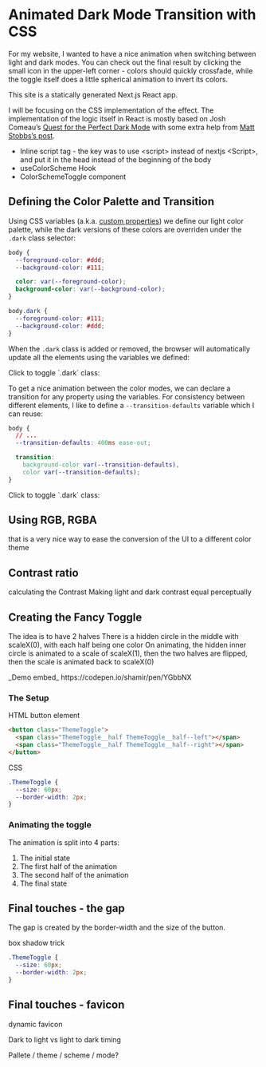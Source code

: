 
# Animated Dark Mode Transition with CSS

For my website, I wanted to have a nice animation when switching between light and dark modes. You can check out the final result by clicking the small icon in the upper-left corner - colors should quickly crossfade, while the toggle itself does a little spherical animation to invert its colors.

This site is a statically generated Next.js React app.

I will be focusing on the CSS implementation of the effect. The implementation of the logic itself in React is mostly based on Josh Comeau’s [Quest for the Perfect Dark Mode](https://www.joshwcomeau.com/react/dark-mode/) with some extra help from [Matt Stobbs’s post](https://www.mattstobbs.com/elderjs-dark-mode/).

- Inline script tag - the key was to use \<script\> instead of nextjs \<Script\>, and put it in the head instead of the beginning of the body
- useColorScheme Hook
- ColorSchemeToggle component

## Defining the Color Palette and Transition

Using CSS variables (a.k.a. [custom properties](https://developer.mozilla.org/en-US/docs/Web/CSS/CSS_cascading_variables/Using_CSS_custom_properties)) we define our light color palette, while the dark versions of these colors are overriden under the `.dark` class selector:

```css
body {
  --foreground-color: #ddd;
  --background-color: #111;

  color: var(--foreground-color);
  background-color: var(--background-color);
}

body.dark {
  --foreground-color: #111;
  --background-color: #ddd;
}
```

When the `.dark` class is added or removed, the browser will automatically update all the elements using the variables we defined:

<ThemeToggleDemo isAnimated={false}>
  Click to toggle `.dark` class:
</ThemeToggleDemo>

To get a nice animation between the color modes, we can declare a transition for any property using the variables. For consistency between different elements, I like to define a `--transition-defaults` variable which I can reuse:

```css
body {
  // ...
  --transition-defaults: 400ms ease-out;

  transition:
    background-color var(--transition-defaults),
    color var(--transition-defaults);
}
```

<ThemeToggleDemo isAnimated={true}>
  Click to toggle `.dark` class:
</ThemeToggleDemo>

## Using RGB, RGBA

that is a very nice way to ease the conversion of the UI to a different color theme

## Contrast ratio

calculating the Contrast
Making light and dark contrast equal perceptually

## Creating the Fancy Toggle

The idea is to have 2 halves
There is a hidden circle in the middle with scaleX(0), with each half being one color
On animating, the hidden inner circle is animated to a scale of scaleX(1), then the two halves are flipped, then the scale is animated back to scaleX(0)

<ThemeToggleDemo showToggle isAnimated />
_Demo embed_ https://codepen.io/shamir/pen/YGbbNX

### The Setup

HTML button element

```html
<button class="ThemeToggle">
  <span class="ThemeToggle__half ThemeToggle__half--left"></span>
  <span class="ThemeToggle__half ThemeToggle__half--right"></span>
</button>
```

CSS

```css
.ThemeToggle {
  --size: 60px;
  --border-width: 2px;
}
```

### Animating the toggle

The animation is split into 4 parts:

1. The initial state
2. The first half of the animation
3. The second half of the animation
4. The final state

## Final touches - the gap

The gap is created by the border-width and the size of the button.

box shadow trick

```css
.ThemeToggle {
  --size: 60px;
  --border-width: 2px;
}
```

## Final touches - favicon

dynamic favicon

Dark to light vs light to dark timing

Pallete / theme / scheme / mode?
